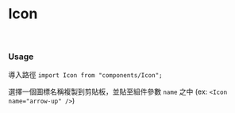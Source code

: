 
<Meta title="Icon" component={Icon} />

# Icon

<br/>

### Usage ###

導入路徑 `import Icon from "components/Icon";`

選擇一個圖標名稱複製到剪貼板，並貼至組件參數 `name` 之中 (ex: `<Icon name="arrow-up" />`)


<ArgsTable />

<IconGallery>
  <IconItem name="arrow-up">
    <Icon name="arrow-up" />
  </IconItem>
  <IconItem name="arrow-down">
    <Icon name="arrow-down" />
  </IconItem>
  <IconItem name="arrow-right">
    <Icon name="arrow-right" />
  </IconItem>
  <IconItem name="arrow-left">
    <Icon name="arrow-left" />
  </IconItem>
  <IconItem name="search">
    <Icon name="search" />
  </IconItem>
  <IconItem name="group">
    <Icon name="group" />
  </IconItem>
  <IconItem name="information">
    <Icon name="information" />
  </IconItem>
  <IconItem name="check">
    <Icon name="check" />
  </IconItem>
  <IconItem name="cross">
    <Icon name="cross" />
  </IconItem>
  <IconItem name="calendar">
    <Icon name="calendar" />
  </IconItem>
  <IconItem name="up-triangle">
    <Icon name="up-triangle" />
  </IconItem>
  <IconItem name="down-triangle">
    <Icon name="down-triangle" />
  </IconItem>
  <IconItem name="dash">
    <Icon name="dash" />
  </IconItem>
  <IconItem name="shortcut">
    <Icon name="shortcut" />
  </IconItem>
  <IconItem name="clock">
    <Icon name="clock"/>
  </IconItem>
  <IconItem name="plus">
    <Icon name="plus"/>
  </IconItem>
  <IconItem name="trash">
    <Icon name="trash"/>
  </IconItem>
  <IconItem name="watch">
    <Icon name="watch"/>
  </IconItem>
  <IconItem name="watch-filled">
    <Icon name="watch-filled"/>
  </IconItem>
  <IconItem name="watch-hidden">
    <Icon name="watch-hidden"/>
  </IconItem>
  <IconItem name="bookmark">
    <Icon name="bookmark"/>
  </IconItem>
  <IconItem name="bookmark-filled">
    <Icon name="bookmark-filled"/>
  </IconItem>
  <IconItem name="bullet-list">
    <Icon name="bullet-list"/>
  </IconItem>
  <IconItem name="edit">
    <Icon name="edit"/>
  </IconItem>
  <IconItem name="warning">
    <Icon name="warning"/>
  </IconItem>
  <IconItem name="arrows-out-line-vertical">
    <Icon name="arrows-out-line-vertical"/>
  </IconItem>
</IconGallery>
